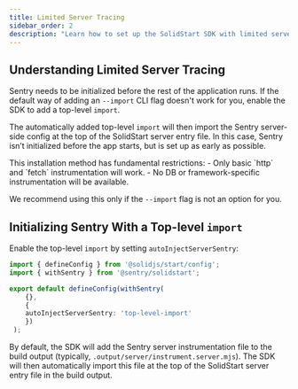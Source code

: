 ```yaml
---
title: Limited Server Tracing
sidebar_order: 2
description: "Learn how to set up the SolidStart SDK with limited server tracing by adding a top-level import to the build output."
---
```


## Understanding Limited Server Tracing

Sentry needs to be initialized before the rest of the application runs.
If the default way of adding an <PlatformLink to="/install/cli-import">`--import` CLI flag</PlatformLink> doesn't work for you,
enable the SDK to add a top-level `import`.

The automatically added top-level `import` will then import the Sentry server-side config at the top of the SolidStart server entry file.
In this case, Sentry isn’t initialized before the app starts, but is set up as early as possible.

<Alert level='warning' title='Restrictions of this installation method'>
  This installation method has fundamental restrictions:
  - Only basic `http` and `fetch` instrumentation will work.
  - No DB or framework-specific instrumentation will be available.

  We recommend using this only if the `--import` flag is not an option for you.
</Alert>

## Initializing Sentry With a Top-level `import`

Enable the top-level `import` by setting `autoInjectServerSentry`:

```typescript {filename:app.config.ts} {8}
import { defineConfig } from '@solidjs/start/config';
import { withSentry } from '@sentry/solidstart';

export default defineConfig(withSentry(
    {},
    {
    autoInjectServerSentry: 'top-level-import'
    })
 );
```

By default, the SDK will add the Sentry server instrumentation file to the build output (typically, `.output/server/instrument.server.mjs`).
The SDK will then automatically import this file at the top of the SolidStart server entry file in the build output.
